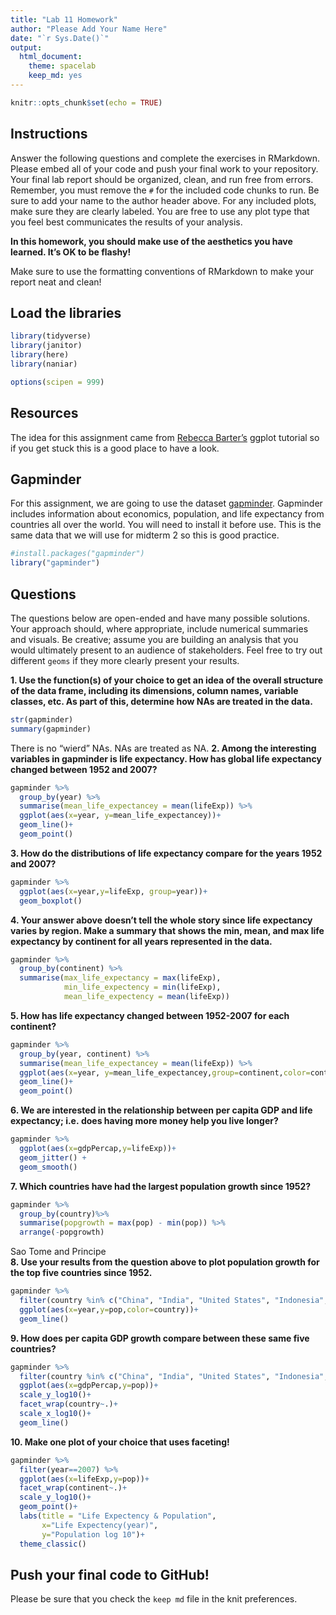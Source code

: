 ```yaml
---
title: "Lab 11 Homework"
author: "Please Add Your Name Here"
date: "`r Sys.Date()`"
output:
  html_document: 
    theme: spacelab
    keep_md: yes
---
```


```r
knitr::opts_chunk$set(echo = TRUE)
```

## Instructions
Answer the following questions and complete the exercises in RMarkdown. Please embed all of your code and push your final work to your repository. Your final lab report should be organized, clean, and run free from errors. Remember, you must remove the `#` for the included code chunks to run. Be sure to add your name to the author header above. For any included plots, make sure they are clearly labeled. You are free to use any plot type that you feel best communicates the results of your analysis.  

**In this homework, you should make use of the aesthetics you have learned. It's OK to be flashy!**

Make sure to use the formatting conventions of RMarkdown to make your report neat and clean!  

## Load the libraries
```r
library(tidyverse)
library(janitor)
library(here)
library(naniar)
``` 

```r
options(scipen = 999)
```

## Resources
The idea for this assignment came from [Rebecca Barter's](http://www.rebeccabarter.com/blog/2017-11-17-ggplot2_tutorial/) ggplot tutorial so if you get stuck this is a good place to have a look.  

## Gapminder
For this assignment, we are going to use the dataset [gapminder](https://cran.r-project.org/web/packages/gapminder/index.html). Gapminder includes information about economics, population, and life expectancy from countries all over the world. You will need to install it before use. This is the same data that we will use for midterm 2 so this is good practice.
```r
#install.packages("gapminder")
library("gapminder")
```

## Questions
The questions below are open-ended and have many possible solutions. Your approach should, where appropriate, include numerical summaries and visuals. Be creative; assume you are building an analysis that you would ultimately present to an audience of stakeholders. Feel free to try out different `geoms` if they more clearly present your results.  

**1. Use the function(s) of your choice to get an idea of the overall structure of the data frame, including its dimensions, column names, variable classes, etc. As part of this, determine how NAs are treated in the data.**  
```r
str(gapminder)
summary(gapminder)
```
There is no "wierd" NAs. NAs are treated as NA.
**2. Among the interesting variables in gapminder is life expectancy. How has global life expectancy changed between 1952 and 2007?**
```r
gapminder %>%
  group_by(year) %>%
  summarise(mean_life_expectancey = mean(lifeExp)) %>%
  ggplot(aes(x=year, y=mean_life_expectancey))+
  geom_line()+
  geom_point()
```

**3. How do the distributions of life expectancy compare for the years 1952 and 2007?**
```r
gapminder %>%
  ggplot(aes(x=year,y=lifeExp, group=year))+
  geom_boxplot()
```



**4. Your answer above doesn't tell the whole story since life expectancy varies by region. Make a summary that shows the min, mean, and max life expectancy by continent for all years represented in the data.**
```r
gapminder %>%
  group_by(continent) %>%
  summarise(max_life_expectancy = max(lifeExp),
            min_life_expectency = min(lifeExp),
            mean_life_expectency = mean(lifeExp))
```

**5. How has life expectancy changed between 1952-2007 for each continent?**
```r
gapminder %>%
  group_by(year, continent) %>%
  summarise(mean_life_expectancey = mean(lifeExp)) %>%
  ggplot(aes(x=year, y=mean_life_expectancey,group=continent,color=continent))+
  geom_line()+
  geom_point()
```

**6. We are interested in the relationship between per capita GDP and life expectancy; i.e. does having more money help you live longer?**
```r
gapminder %>%
  ggplot(aes(x=gdpPercap,y=lifeExp))+
  geom_jitter() +
  geom_smooth()
```

**7. Which countries have had the largest population growth since 1952?**
```r
gapminder %>%
  group_by(country)%>%
  summarise(popgrowth = max(pop) - min(pop)) %>%
  arrange(-popgrowth)
```
Sao Tome and Principe  
**8. Use your results from the question above to plot population growth for the top five countries since 1952.**
```r
gapminder %>%
  filter(country %in% c("China", "India", "United States", "Indonesia", "Brazil")) %>%
  ggplot(aes(x=year,y=pop,color=country))+
  geom_line()
```

**9. How does per capita GDP growth compare between these same five countries?**
```r
gapminder %>%
  filter(country %in% c("China", "India", "United States", "Indonesia", "Brazil")) %>%
  ggplot(aes(x=gdpPercap,y=pop))+
  scale_y_log10()+
  facet_wrap(country~.)+
  scale_x_log10()+
  geom_line()
```

**10. Make one plot of your choice that uses faceting!**
```r
gapminder %>%
  filter(year==2007) %>%
  ggplot(aes(x=lifeExp,y=pop))+
  facet_wrap(continent~.)+
  scale_y_log10()+
  geom_point()+
  labs(title = "Life Expectency & Population",
       x="Life Expectency(year)",
       y="Population log 10")+
  theme_classic()
```

## Push your final code to GitHub!
Please be sure that you check the `keep md` file in the knit preferences. 